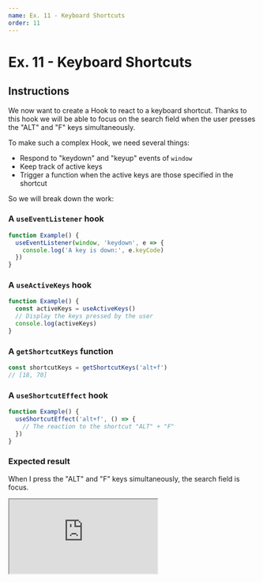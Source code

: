 ```yaml
---
name: Ex. 11 - Keyboard Shortcuts
order: 11
---
```


# Ex. 11 - Keyboard Shortcuts

## Instructions

We now want to create a Hook to react to a keyboard shortcut. Thanks to this hook we will be able to focus on the search field when the user presses the "ALT" and "F" keys simultaneously.

To make such a complex Hook, we need several things:

- Respond to "keydown" and "keyup" events of `window`
- Keep track of active keys
- Trigger a function when the active keys are those specified in the shortcut

So we will break down the work:

### A `useEventListener` hook

```js
function Example() {
  useEventListener(window, 'keydown', e => {
    console.log('A key is down:', e.keyCode)
  })
}
```

### A `useActiveKeys` hook

```js
function Example() {
  const activeKeys = useActiveKeys()
  // Display the keys pressed by the user
  console.log(activeKeys)
}
```

### A `getShortcutKeys` function

```js
const shortcutKeys = getShortcutKeys('alt+f')
// [18, 70]
```

### A `useShortcutEffect` hook

```js
function Example() {
  useShortcutEffect('alt+f', () => {
    // The reaction to the shortcut "ALT" + "F"
  })
}
```

### Expected result

When I press the "ALT" and "F" keys simultaneously, the search field is focus.

<iframe
  src="https://codesandbox.io/embed/github/smooth-code/react-hooks-workshop/tree/end-exercise-11/?fontsize=14&view=preview"
  style={{
    width: '100%',
    height: 500,
    border: 0,
    borderRadius: 4,
    overflow: 'hidden',
  }}
  sandbox="allow-modals allow-forms allow-popups allow-scripts allow-same-origin"
/>

## Help

### Using a function in a `useEffect`

```js
function useMountEffect(effect) {
  const effectRef = useRef()
  effectRef.current = effect

  useEffect(() => {
    effectRef.current()
  }, [])
}
```
